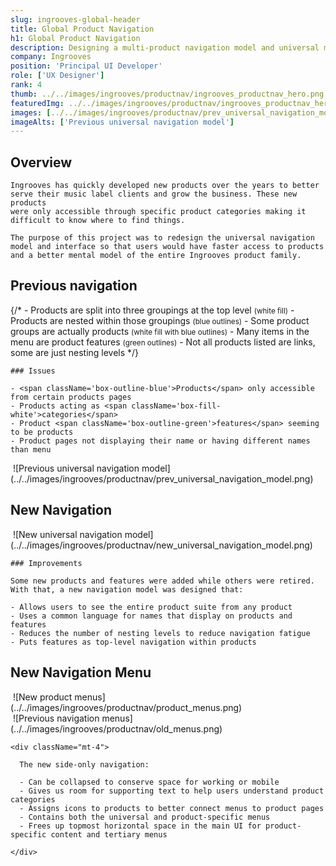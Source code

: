 ```yaml
---
slug: ingrooves-global-header
title: Global Product Navigation
h1: Global Product Navigation
description: Designing a multi-product navigation model and universal menu
company: Ingrooves
position: 'Principal UI Developer'
role: ['UX Designer']
rank: 4
thumb: ../../images/ingrooves/productnav/ingrooves_productnav_hero.png
featuredImg: ../../images/ingrooves/productnav/ingrooves_productnav_hero.png
images: [../../images/ingrooves/productnav/prev_universal_navigation_model.png]
imageAlts: ['Previous universal navigation model']
---
```



## Overview

<Grid lgrows={2} lgcolumns={2} mdrows={2} mdcolumns={1} className="rows-auto no-figure-margins no-row-gaps">
  <div className="gridarea-1">

    Ingrooves has quickly developed new products over the years to better
    serve their music label clients and grow the business. These new products
    were only accessible through specific product categories making it
    difficult to know where to find things.

  </div>
  <div className="gridarea-2">

    The purpose of this project was to redesign the universal navigation
    model and interface so that users would have faster access to products
    and a better mental model of the entire Ingrooves product family.

  </div>
</Grid>

## Previous navigation

<Grid lgrows={1} lgcolumns={2} mdrows={2} mdcolumns={1} className="lg-cols-40-60 thick-row-gaps">
  <div className="gridarea-1">
{/* 
    - Products are split into three groupings at the top level <small>(white fill)</small>
    - Products are nested within those groupings <small>(blue outlines)</small>
    - Some product groups are actually products <small>(white fill with blue outlines)</small>
    - Many items in the menu are product features <small>(green outlines)</small>
    - Not all products listed are links, some are just nesting levels */}

    ### Issues

    - <span className='box-outline-blue'>Products</span> only accessible from certain products pages
    - Products acting as <span className='box-fill-white'>categories</span>
    - Product <span className='box-outline-green'>features</span> seeming to be products
    - Product pages not displaying their name or having different names than menu

  </div>
  <div className="gridarea-2">
    <Image caption="Previous universal navigation model" className="no-figure-margins">
      ![Previous universal navigation
      model](../../images/ingrooves/productnav/prev_universal_navigation_model.png)
    </Image>
  </div>
</Grid>

## New Navigation

<Grid lgrows={1} lgcolumns={2} mdrows={2} mdcolumns={1} className="cols-60-40 rows-auto thick-row-gaps">
  <div className="gridarea-1">
    <Image caption="New universal navigation model" className="no-figure-margins">
      ![New universal navigation
      model](../../images/ingrooves/productnav/new_universal_navigation_model.png)
    </Image>
  </div>
  <div className="gridarea-2">

    ### Improvements

    Some new products and features were added while others were retired. With that, a new navigation model was designed that:

    - Allows users to see the entire product suite from any product
    - Uses a common language for names that display on products and features
    - Reduces the number of nesting levels to reduce navigation fatigue
    - Puts features as top-level navigation within products

  </div>
</Grid>

## New Navigation Menu

<Grid lgrows={1} lgcolumns={2} mdrows={2} mdcolumns={1} className="lg-cols-40-60" >
  <div className="gridarea-1">
    <Image caption="New product menus" showCaption className="mdx-image">
      ![New product menus](../../images/ingrooves/productnav/product_menus.png)
    </Image>
  </div>
  <div className="gridarea-2">
    <div className="hide-on-mobile">
      <Image caption="Previous navigation menus" showCaption>
        ![Previous navigation
        menus](../../images/ingrooves/productnav/old_menus.png)
      </Image>
    </div>

    <div className="mt-4">

      The new side-only navigation:

      - Can be collapsed to conserve space for working or mobile
      - Gives us room for supporting text to help users understand product categories
      - Assigns icons to products to better connect menus to product pages
      - Contains both the universal and product-specific menus
      - Frees up topmost horizontal space in the main UI for product-specific content and tertiary menus

    </div>

  </div>
</Grid>
